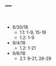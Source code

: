 ---
---

<br>

- 8/30/18
  - 1.1: 1-9, 15-19
  - 1.2: 1-9
- 9/4/18
  - 1.2: 1-21
- 9/6/18
  - 2.1: 9-21, 26-29
